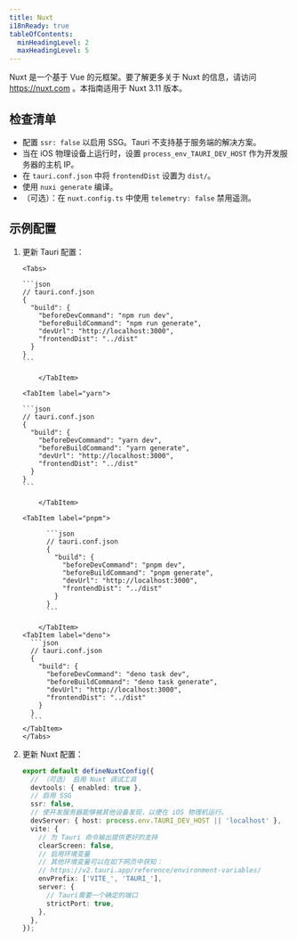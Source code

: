 ```yaml
---
title: Nuxt
i18nReady: true
tableOfContents:
  minHeadingLevel: 2
  maxHeadingLevel: 5
---
```



Nuxt 是一个基于 Vue 的元框架。要了解更多关于 Nuxt 的信息，请访问 https://nuxt.com 。本指南适用于 Nuxt 3.11 版本。

## 检查清单

- 配置 `ssr: false` 以启用 SSG。Tauri 不支持基于服务端的解决方案。
- 当在 iOS 物理设备上运行时，设置 `process_env_TAURI_DEV_HOST` 作为开发服务器的主机 IP。
- 在 `tauri.conf.json` 中将 `frontendDist` 设置为 `dist/`。
- 使用 `nuxi generate` 编译。
- （可选）：在 `nuxt.config.ts` 中使用 `telemetry: false` 禁用遥测。

## 示例配置

<Steps>

1.  更新 Tauri 配置：

        <Tabs>

    <TabItem label="npm">

        ```json
        // tauri.conf.json
        {
          "build": {
            "beforeDevCommand": "npm run dev",
            "beforeBuildCommand": "npm run generate",
            "devUrl": "http://localhost:3000",
            "frontendDist": "../dist"
          }
        }
        ```

            </TabItem>

        <TabItem label="yarn">

        ```json
        // tauri.conf.json
        {
          "build": {
            "beforeDevCommand": "yarn dev",
            "beforeBuildCommand": "yarn generate",
            "devUrl": "http://localhost:3000",
            "frontendDist": "../dist"
          }
        }
        ```

            </TabItem>

        <TabItem label="pnpm">

              ```json
              // tauri.conf.json
              {
                "build": {
                  "beforeDevCommand": "pnpm dev",
                  "beforeBuildCommand": "pnpm generate",
                  "devUrl": "http://localhost:3000",
                  "frontendDist": "../dist"
                }
              }
              ```

            </TabItem>
        <TabItem label="deno">
          ```json
          // tauri.conf.json
          {
            "build": {
              "beforeDevCommand": "deno task dev",
              "beforeBuildCommand": "deno task generate",
              "devUrl": "http://localhost:3000",
              "frontendDist": "../dist"
            }
          }
          ```
        </TabItem>
        </Tabs>

2.  更新 Nuxt 配置：

    ```ts
    export default defineNuxtConfig({
      // （可选） 启用 Nuxt 调试工具
      devtools: { enabled: true },
      // 启用 SSG
      ssr: false,
      // 使开发服务器能够被其他设备发现，以便在 iOS 物理机运行。
      devServer: { host: process.env.TAURI_DEV_HOST || 'localhost' },
      vite: {
        // 为 Tauri 命令输出提供更好的支持
        clearScreen: false,
        // 启用环境变量
        // 其他环境变量可以在如下网页中获知：
        // https://v2.tauri.app/reference/environment-variables/
        envPrefix: ['VITE_', 'TAURI_'],
        server: {
          // Tauri需要一个确定的端口
          strictPort: true,
        },
      },
    });
    ```

</Steps>
